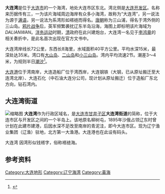 {{coord|38|57|N|121|44|E|region:CN_type:waterbody|display=title}}
{{Location map
 |China Liaoning
 |mark=<!--dot-->Blue pog.svg
 |lat_deg=38|lat_min=57
 |lon_deg=121|lon_min=44
 |caption=大连湾在[[辽宁省|辽宁省]]的位置。
 |position=right
 |width=240
 |float=right
}}
'''大连湾'''是位于[[大连市|大连市]]的一个海湾，地处大连市区东北。湾北侧是[[大连经济技术开发区|大连开发区]]。名称来历据传有三，一为该片海域周边海岸有众多小海湾，故称为“大连湾”，另一说法为源于[[满语|满语]]，另一说法为系湾形如褡裢而得名。[[唐朝|唐朝]]称为三山浦，得名于湾外侧的三山岛。[[鸦片战争|鸦片战争]]后，英军频繁袭扰辽东半岛沿海，海图上即标明该片海域为''DALIANWAN''。[[洋务运动|洋务运动]]时期，[[清|清]]政府在此兴建炮台，大连湾一名见于[[李鸿章|李鸿章]]的相关奏折中，是此名首次出现在官方文书中。

大连湾岸线长72公里，东西长8海里，水域面积40平方公里。平均水深15米，最深处达35米。湾口有[[大山岛|大山岛]]、[[二山岛|二山岛]]和[[小三山岛|小三山岛]]。湾内平均流速2节。潮差3～4米，为规则半日[[潮汐|潮汐]]<ref>{{cite book zh |author=李汉杰（主编）|title=《中国山水资源大辞典》 |format=M |edition=1 |location=北京|publisher=中国国际广播出版社 |date=1997 |pages=465|id= ISBN 7-5078-1482-3}}</ref>。

[[大连港|大连港]]位于湾南岸，大连造船厂位于湾西岸，大连钢铁（大钢，已从原址搬迁至大连湾北岸）、大连石化（中石油大连分公司，现计划从原址搬迁）位于造船厂东北方向，钻石湾内。

==大连湾街道==
[[File:大连湾.jpg|缩略图]]
'''大连湾'''作为行政区域名，是[[大连市|大连市]][[甘井子区|甘井子区]]'''大连湾街道'''的简称，位于大连市区与开发区之间的一个半岛上。该地原名柳树屯，1895年沙俄占领辽东时曾计划在此建市建港，后因水深不足改至南岸的青泥洼，即今大连市区。现为辽宁渔业集团（辽渔）驻地，北方第一大渔港。大连港也在此设有码头。

大连湾 因湾形似钱褡字，俗称褡裢海。

==参考资料==
{{reflist}}
{{Liaoning-stub}}
{{DEFAULTSORT:Dalian}}
[[Category:大连地形|Category:大连地形]]
[[Category:辽宁海湾|Category:辽宁海湾]]
[[Category:黃海|Category:黃海]]
